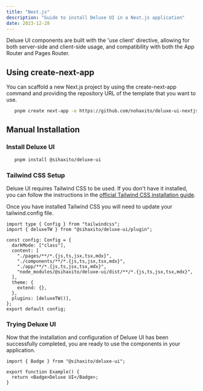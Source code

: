 ```yaml
---
title: "Next.js"
description: "Guide to install Deluxe UI in a Next.js application"
date: 2023-12-28
---
```


Deluxe UI components are built with the 'use client' directive, allowing for both server-side and client-side usage, and compatibility with both the App Router and Pages Router.

## Using create-next-app

You can scaffold a new Next.js project by using the create-next-app command and providing the repository URL of the template that you want to use.

```bash
   pnpm create next-app -e https://github.com/nohaxito/deluxe-ui-nextjs-app-template
```

## Manual Installation

<Steps>

### Install Deluxe UI

```bash
   pnpm install @sihaxito/deluxe-ui
```

### Tailwind CSS Setup

Deluxe UI requires Tailwind CSS to be used. If you don't have it installed, you can follow the instructions in the <a className="text-blue-600 dark:text-blue-400 hover:underline" href="https://tailwindcss.com/docs/guides/nextjs" target="_blank" rel="reopenner">official Tailwind CSS installation guide</a>.

Once you have installed Tailwind CSS you will need to update your <Code2>tailwind.config</Code2> file.

```tsx {5,10,15} showLineNumbers title="tailwind.config.ts"
import type { Config } from "tailwindcss";
import { deluxeTW } from "@sihaxito/deluxe-ui/plugin";

const config: Config = {
  darkMode: ["class"],
  content: [
    "./pages/**/*.{js,ts,jsx,tsx,mdx}",
    "./components/**/*.{js,ts,jsx,tsx,mdx}",
    "./app/**/*.{js,ts,jsx,tsx,mdx}",
    "node_modules/@sihaxito/deluxe-ui/dist/**/*.{js,ts,jsx,tsx,mdx}",
  ],
  theme: {
    extend: {},
  },
  plugins: [deluxeTW()],
};
export default config;
```

### Trying Deluxe UI

Now that the installation and configuration of Deluxe UI has been successfully completed, you are ready to use the components in your application.

```tsx {1,4} showLineNumbers
import { Badge } from "@sihaxito/deluxe-ui";

export function Example() {
  return <Badge>Deluxe UI</Badge>;
}
```

</Steps>
